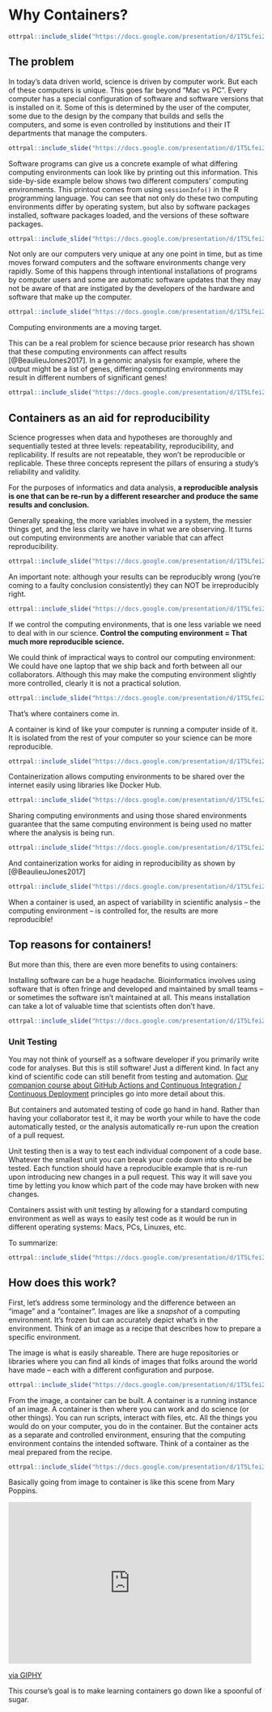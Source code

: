 
# Why Containers?


```r
ottrpal::include_slide("https://docs.google.com/presentation/d/1T5Lfei2UVou9b0qaUCrWXmkcIwAao-UcN4pHMPEE4CY/edit#slide=id.g2effc5b673e_0_828")
```

## The problem

In today's data driven world, science is driven by computer work. But each of these computers is unique. This goes far beyond "Mac vs PC". Every computer has a special configuration of software and software versions that is installed on it. Some of this is determined by the user of the computer, some due to the design by the company that builds and sells the computers, and some is even controlled by institutions and their IT departments that manage the computers.

```r
ottrpal::include_slide("https://docs.google.com/presentation/d/1T5Lfei2UVou9b0qaUCrWXmkcIwAao-UcN4pHMPEE4CY/edit#slide=id.g2effc5b673e_0_0")
```

Software programs can give us a concrete example of what differing computing environments can look like by printing out this information. This side-by-side example below shows two different computers' computing environments. This printout comes from using `sessionInfo()` in the R programming language. You can see that not only do these two computing environments differ by operating system, but also by software packages installed, software packages loaded, and the versions of these software packages.

```r
ottrpal::include_slide("https://docs.google.com/presentation/d/1T5Lfei2UVou9b0qaUCrWXmkcIwAao-UcN4pHMPEE4CY/edit#slide=id.g2effc5b673e_0_25")
```

Not only are our computers very unique at any one point in time, but as time moves forward computers and the software environments change very rapidly. Some of this happens through intentional installations of programs by computer users and some are automatic software updates that they may not be aware of that are instigated by the developers of the hardware and software that make up the computer.

```r
ottrpal::include_slide("https://docs.google.com/presentation/d/1T5Lfei2UVou9b0qaUCrWXmkcIwAao-UcN4pHMPEE4CY/edit#slide=id.g2effc5b673e_0_6")
```

Computing environments are a moving target.

This can be a real problem for science because prior research has shown that these computing environments can affect results [@BeaulieuJones2017]. In a genomic analysis for example, where the output might be a list of genes, differing computing environments may result in different numbers of significant genes!

```r
ottrpal::include_slide("https://docs.google.com/presentation/d/1T5Lfei2UVou9b0qaUCrWXmkcIwAao-UcN4pHMPEE4CY/edit#slide=id.g2effc5b673e_0_49")
```

## Containers as an aid for reproducibility

Science progresses when data and hypotheses are thoroughly and sequentially tested at three levels: repeatability, reproducibility, and replicability. If results are not repeatable, they won’t be reproducible or replicable. These three concepts represent the pillars of ensuring a study's reliability and validity.  

For the purposes of informatics and data analysis, **a reproducible analysis is one that can be re-run by a different researcher and produce the same results and conclusion.**

Generally speaking, the more variables involved in a system, the messier things get, and the less clarity we have in what we are observing. It turns out computing environments are another variable that can affect reproducibility.

```r
ottrpal::include_slide("https://docs.google.com/presentation/d/1T5Lfei2UVou9b0qaUCrWXmkcIwAao-UcN4pHMPEE4CY/edit#slide=id.g30a4ed49e59_0_0")
```

An important note: although your results can be reproducibly wrong (you're coming to a faulty conclusion consistently) they can NOT be irreproducibly right.

```r
ottrpal::include_slide("https://docs.google.com/presentation/d/1T5Lfei2UVou9b0qaUCrWXmkcIwAao-UcN4pHMPEE4CY/edit#slide=id.g30a4ed49e59_0_219")
```

If we control the computing environments, that is one less variable we need to deal with in our science. **Control the computing environment = That much more reproducible science.**

We could think of impractical ways to control our computing environment: We could have one laptop that we ship back and forth between all our collaborators. Although this may make the computing environment slightly more controlled, clearly it is not a practical solution.

```r
ottrpal::include_slide("https://docs.google.com/presentation/d/1T5Lfei2UVou9b0qaUCrWXmkcIwAao-UcN4pHMPEE4CY/edit#slide=id.g2effc5b673e_0_62")
```

That's where containers come in.

A container is kind of like your computer is running a computer inside of it. It is isolated from the rest of your computer so your science can be more reproducible.

```r
ottrpal::include_slide("https://docs.google.com/presentation/d/1T5Lfei2UVou9b0qaUCrWXmkcIwAao-UcN4pHMPEE4CY/edit#slide=id.g2effc5b673e_0_72")
```

Containerization allows computing environments to be shared over the internet easily using libraries like Docker Hub.

```r
ottrpal::include_slide("https://docs.google.com/presentation/d/1T5Lfei2UVou9b0qaUCrWXmkcIwAao-UcN4pHMPEE4CY/edit#slide=id.g2effc5b673e_0_86")
```

Sharing computing environments and using those shared environments guarantee that the same computing environment is being used no matter where the analysis is being run.

```r
ottrpal::include_slide("https://docs.google.com/presentation/d/1T5Lfei2UVou9b0qaUCrWXmkcIwAao-UcN4pHMPEE4CY/edit#slide=id.g2effc5b673e_0_90")
```

And containerization works for aiding in reproducibility as shown by [@BeaulieuJones2017]

```r
ottrpal::include_slide("https://docs.google.com/presentation/d/1T5Lfei2UVou9b0qaUCrWXmkcIwAao-UcN4pHMPEE4CY/edit#slide=id.g2effc5b673e_0_94")
```

When a container is used, an aspect of variability in scientific analysis -- the computing environment -- is controlled for, the results are more reproducible!

## Top reasons for containers!

But more than this, there are even more benefits to using containers:

Installing software can be a huge headache. Bioinformatics involves using software that is often fringe and developed and maintained by small teams -- or sometimes the software isn't maintained at all. This means installation can take a lot of valuable time that scientists often don't have.

```r
ottrpal::include_slide("https://docs.google.com/presentation/d/1T5Lfei2UVou9b0qaUCrWXmkcIwAao-UcN4pHMPEE4CY/edit#slide=id.g2effc5b673e_0_56")
```

### Unit Testing 

You may not think of yourself as a software developer if you primarily write code for analyses. But this is still software! Just a different kind. In fact any kind of scientific code can still benefit from testing and automation. [Our companion course about GitHub Actions and Continuous Integration / Continuous Deployment](https://hutchdatascience.org/GitHub_Automation_for_Scientists/introduction.html) principles go into more detail about this. 

But containers and automated testing of code go hand in hand. Rather than having your collaborator test it, it may be worth your while to have the code automatically tested, or the analysis automatically re-run upon the creation of a pull request. 

Unit testing then is a way to test each individual component of a code base. Whatever the smallest unit you can break your code down into should be tested. Each function should have a reproducible example that is re-run upon introducing new changes in a pull request. This way it will save you time by letting you know which part of the code may have broken with new changes. 

Containers assist with unit testing by allowing for a standard computing environment as well as ways to easily test code as it would be run in different operating systems: Macs, PCs, Linuxes, etc. 


To summarize:

```r
ottrpal::include_slide("https://docs.google.com/presentation/d/1T5Lfei2UVou9b0qaUCrWXmkcIwAao-UcN4pHMPEE4CY/edit#slide=id.g2effc5b673e_0_100")
```

## How does this work?

First, let's address some terminology and the difference between an "image" and a "container". Images are like a *snapshot* of a computing environment. It's frozen but can accurately depict what's in the environment. Think of an image as a recipe that describes how to prepare a specific environment.

The image is what is easily shareable. There are huge repositories or libraries where you can find all kinds of images that folks around the world have made -- each with a different configuration and purpose.

```r
ottrpal::include_slide("https://docs.google.com/presentation/d/1T5Lfei2UVou9b0qaUCrWXmkcIwAao-UcN4pHMPEE4CY/edit#slide=id.g2effc5b673e_0_108")
```

From the image, a container can be built. A container is a running instance of an image. A container is then where you can work and do science (or other things). You can run scripts, interact with files, etc. All the things you would do on your computer, you do in the container. But the container acts as a separate and controlled environment, ensuring that the computing environment contains the intended software. Think of a container as the meal prepared from the recipe.

```r
ottrpal::include_slide("https://docs.google.com/presentation/d/1T5Lfei2UVou9b0qaUCrWXmkcIwAao-UcN4pHMPEE4CY/edit#slide=id.g2effc5b673e_0_199")
```

Basically going from image to container is like this scene from Mary Poppins.

<iframe src="https://giphy.com/embed/bS93RNppr0aY0" width="480" height="319" style="" frameBorder="0" class="giphy-embed" allowFullScreen></iframe><p><a href="https://giphy.com/gifs/disney-picture-magic-bS93RNppr0aY0">via GIPHY</a></p>

This course's goal is to make learning containers go down like a spoonful of sugar.

